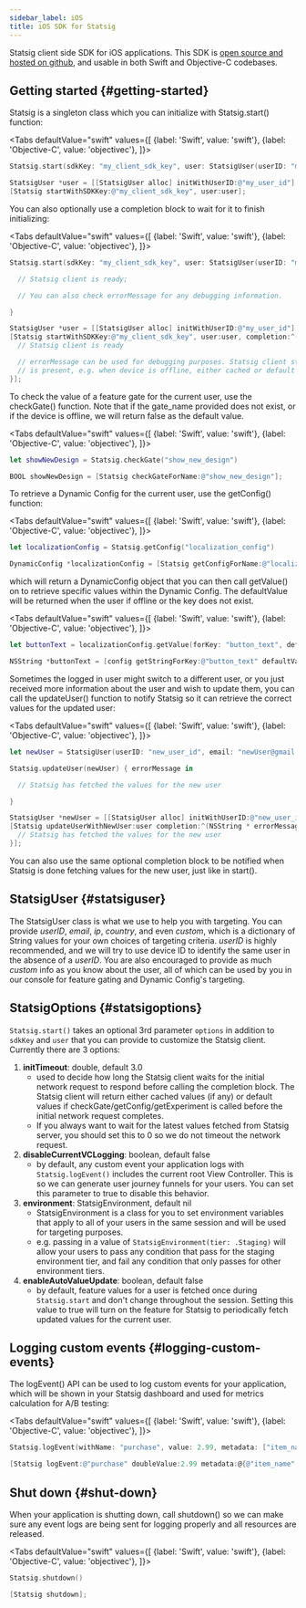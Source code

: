 ```yaml
---
sidebar_label: iOS
title: iOS SDK for Statsig
---
```



Statsig client side SDK for iOS applications. This SDK is [open source and hosted on github](https://github.com/statsig-io/ios-sdk), and usable in both Swift
and Objective-C codebases.

## Getting started {#getting-started}

Statsig is a singleton class which you can initialize with Statsig.start() function:

<Tabs
  defaultValue="swift"
  values={[
    {label: 'Swift', value: 'swift'},
    {label: 'Objective-C', value: 'objectivec'},
  ]}>
  <TabItem value="swift">

```swift
Statsig.start(sdkKey: "my_client_sdk_key", user: StatsigUser(userID: "my_user_id"))
```

  </TabItem>
  <TabItem value="objectivec">

```objectivec
StatsigUser *user = [[StatsigUser alloc] initWithUserID:@"my_user_id"];
[Statsig startWithSDKKey:@"my_client_sdk_key", user:user];
```

  </TabItem>
</Tabs>

You can also optionally use a completion block to wait for it to finish initializing:

<Tabs
  defaultValue="swift"
  values={[
    {label: 'Swift', value: 'swift'},
    {label: 'Objective-C', value: 'objectivec'},
  ]}>
  <TabItem value="swift">

```swift
Statsig.start(sdkKey: "my_client_sdk_key", user: StatsigUser(userID: "my_user_id")) { errorMessage in

  // Statsig client is ready;

  // You can also check errorMessage for any debugging information.

}
```

  </TabItem>
  <TabItem value="objectivec">

```objectivec
StatsigUser *user = [[StatsigUser alloc] initWithUserID:@"my_user_id"];
[Statsig startWithSDKKey:@"my_client_sdk_key", user:user, completion:^(NSString * errorMessage) {
  // Statsig client is ready

  // errorMessage can be used for debugging purposes. Statsig client still functions when errorMessage
  // is present, e.g. when device is offline, either cached or default values will be returned by Statsig APIs.
}];
```

  </TabItem>
</Tabs>

To check the value of a feature gate for the current user, use the checkGate() function. Note that if the gate_name provided does not exist,
or if the device is offline, we will return false as the default value.

<Tabs
  defaultValue="swift"
  values={[
    {label: 'Swift', value: 'swift'},
    {label: 'Objective-C', value: 'objectivec'},
  ]}>
  <TabItem value="swift">

```swift
let showNewDesign = Statsig.checkGate("show_new_design")
```

  </TabItem>
  <TabItem value="objectivec">

```objectivec
BOOL showNewDesign = [Statsig checkGateForName:@"show_new_design"];
```

  </TabItem>
</Tabs>

To retrieve a Dynamic Config for the current user, use the getConfig() function:

<Tabs
  defaultValue="swift"
  values={[
    {label: 'Swift', value: 'swift'},
    {label: 'Objective-C', value: 'objectivec'},
  ]}>
  <TabItem value="swift">

```swift
let localizationConfig = Statsig.getConfig("localization_config")
```

  </TabItem>
  <TabItem value="objectivec">

```objectivec
DynamicConfig *localizationConfig = [Statsig getConfigForName:@"localization_config"];
```

  </TabItem>
</Tabs>

which will return a DynamicConfig object that you can then call getValue() on to retrieve specific values within the Dynamic Config. The
defaultValue will be returned when the user if offline or the key does not exist.

<Tabs
  defaultValue="swift"
  values={[
    {label: 'Swift', value: 'swift'},
    {label: 'Objective-C', value: 'objectivec'},
  ]}>
  <TabItem value="swift">

```swift
let buttonText = localizationConfig.getValue(forKey: "button_text", defaultValue: "Check out")
```

  </TabItem>
  <TabItem value="objectivec">

```objectivec
NSString *buttonText = [config getStringForKey:@"button_text" defaultValue:@""Check out""];
```

  </TabItem>
</Tabs>

Sometimes the logged in user might switch to a different user, or you just received more information about the user and wish to update them,
you can call the updateUser() function to notify Statsig so it can retrieve the correct values for the updated user:

<Tabs
  defaultValue="swift"
  values={[
    {label: 'Swift', value: 'swift'},
    {label: 'Objective-C', value: 'objectivec'},
  ]}>
  <TabItem value="swift">

```swift
let newUser = StatsigUser(userID: "new_user_id", email: "newUser@gmail.com", country: "US")

Statsig.updateUser(newUser) { errorMessage in

  // Statsig has fetched the values for the new user

}
```

  </TabItem>
  <TabItem value="objectivec">

```objectivec
StatsigUser *newUser = [[StatsigUser alloc] initWithUserID:@"new_user_id" email:@"newUser@gmail.com" ip:nil country:@"US" custom:custom:@{@"is_new_user": @YES}];
[Statsig updateUserWithNewUser:user completion:^(NSString * errorMessage) {
  // Statsig has fetched the values for the new user
}];
```

  </TabItem>
</Tabs>

You can also use the same optional completion block to be notified when Statsig is done fetching values for the new user, just like in start().

## StatsigUser {#statsiguser}

The StatsigUser class is what we use to help you with targeting. You can provide _userID_, _email_, _ip_, _country_, and even _custom_, which
is a dictionary of String values for your own choices of targeting criteria. _userID_ is highly recommended, and we will try to use device ID
to identify the same user in the absence of a _userID_. You are also encouraged to provide as much _custom_ info as you know about the
user, all of which can be used by you in our console for feature gating and Dynamic Config's targeting.

## StatsigOptions {#statsigoptions}

`Statsig.start()` takes an optional 3rd parameter `options` in addition to `sdkKey` and `user` that you can provide to customize the Statsig client. Currently there are 3 options:
1. **initTimeout**: double, default 3.0
    - used to decide how long the Statsig client waits for the initial network request to respond before calling the completion block. The Statsig client will return either cached values (if any) or default values if checkGate/getConfig/getExperiment is called before the initial network request completes.
    - If you always want to wait for the latest values fetched from Statsig server, you should set this to 0 so we do not timeout the network request.
2. **disableCurrentVCLogging**: boolean, default false
    - by default, any custom event your application logs with `Statsig.logEvent()` includes the current root View Controller. This is so we can generate user journey funnels for your users. You can set this parameter to true to disable this behavior.
3. **environment**: StatsigEnvironment, default nil
    - StatsigEnvironment is a class for you to set environment variables that apply to all of your users in the same session and will be used for targeting purposes.
    - e.g. passing in a value of `StatsigEnvironment(tier: .Staging)` will allow your users to pass any condition that pass for the staging environment tier, and fail any condition that only passes for other environment tiers.
4. **enableAutoValueUpdate**: boolean, default false
    - by default, feature values for a user is fetched once during `Statsig.start` and don't change throughout the session. Setting this value to true will turn on the feature for Statsig to periodically fetch updated values for the current user.

## Logging custom events {#logging-custom-events}

The logEvent() API can be used to log custom events for your application, which will be shown in your Statsig dashboard and used for
metrics calculation for A/B testing:

<Tabs
  defaultValue="swift"
  values={[
    {label: 'Swift', value: 'swift'},
    {label: 'Objective-C', value: 'objectivec'},
  ]}>
  <TabItem value="swift">

```swift
Statsig.logEvent(withName: "purchase", value: 2.99, metadata: ["item_name": "remove_ads"])
```

  </TabItem>
  <TabItem value="objectivec">

```objectivec
[Statsig logEvent:@"purchase" doubleValue:2.99 metadata:@{@"item_name" : @"remove_ads"}];
```

  </TabItem>
</Tabs>

## Shut down {#shut-down}

When your application is shutting down, call shutdown() so we can make sure any event logs are being sent for logging properly and all resources are released.

<Tabs
  defaultValue="swift"
  values={[
    {label: 'Swift', value: 'swift'},
    {label: 'Objective-C', value: 'objectivec'},
  ]}>
  <TabItem value="swift">

```swift
Statsig.shutdown()
```

  </TabItem>
  <TabItem value="objectivec">

```objectivec
[Statsig shutdown];
```

  </TabItem>
</Tabs>
